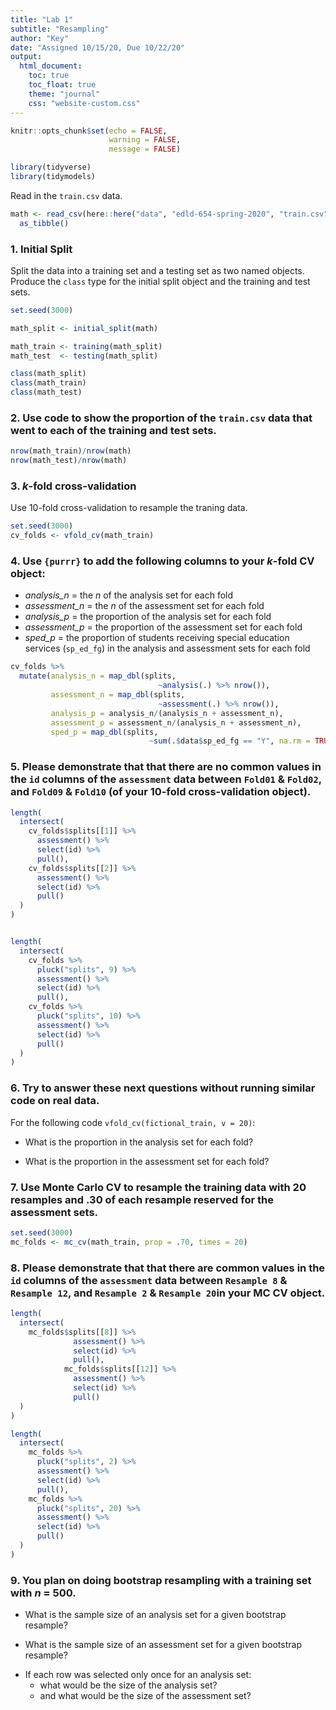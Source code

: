 ```yaml
---
title: "Lab 1"
subtitle: "Resampling"
author: "Key"
date: "Assigned 10/15/20, Due 10/22/20"
output:
  html_document: 
    toc: true
    toc_float: true
    theme: "journal"
    css: "website-custom.css"
---
```


```r
knitr::opts_chunk$set(echo = FALSE,
                      warning = FALSE,
                      message = FALSE)

library(tidyverse)
library(tidymodels)
```

Read in the `train.csv` data.

```r
math <- read_csv(here::here("data", "edld-654-spring-2020", "train.csv")) %>% 
  as_tibble()

```

### 1. Initial Split

Split the data into a training set and a testing set as two named objects. Produce the `class` type for the initial split object and the training and test sets.

```r
set.seed(3000)

math_split <- initial_split(math) 

math_train <- training(math_split)
math_test  <- testing(math_split)

class(math_split)
class(math_train)
class(math_test)
```

### 2. Use code to show the proportion of the `train.csv` data that went to each of the training and test sets.

```r
nrow(math_train)/nrow(math)
nrow(math_test)/nrow(math)
```

### 3. *k*-fold cross-validation

Use 10-fold cross-validation to resample the traning data.

```r

set.seed(3000)
cv_folds <- vfold_cv(math_train)
```

### 4. Use `{purrr}` to add the following columns to your *k*-fold CV object:
* *analysis_n* = the *n* of the analysis set for each fold
* *assessment_n* = the *n* of the assessment set for each fold
* *analysis_p* = the proportion of the analysis set for each fold
* *assessment_p* = the proportion of the assessment set for each fold
* *sped_p* = the proportion of students receiving special education services (`sp_ed_fg`) in the analysis and assessment sets for each fold

```r

cv_folds %>% 
  mutate(analysis_n = map_dbl(splits,
                                 ~analysis(.) %>% nrow()), 
         assessment_n = map_dbl(splits,
                                 ~assessment(.) %>% nrow()),
         analysis_p = analysis_n/(analysis_n + assessment_n),
         assessment_p = assessment_n/(analysis_n + assessment_n),
         sped_p = map_dbl(splits,
                               ~sum(.$data$sp_ed_fg == "Y", na.rm = TRUE)/nrow(.$data)))

```

### 5. Please demonstrate that that there are **no** common values in the `id` columns of the `assessment` data between `Fold01` & `Fold02`, and `Fold09` & `Fold10` (of your 10-fold cross-validation object).

```r

length(
  intersect(
    cv_folds$splits[[1]] %>% 
      assessment() %>% 
      select(id) %>% 
      pull(), 
    cv_folds$splits[[2]] %>% 
      assessment() %>% 
      select(id) %>% 
      pull()
  )
)


length(
  intersect(
    cv_folds %>% 
      pluck("splits", 9) %>%
      assessment() %>%
      select(id) %>%
      pull(),
    cv_folds %>%
      pluck("splits", 10) %>%
      assessment() %>% 
      select(id) %>% 
      pull()
  )
)

```

### 6. Try to answer these next questions without running similar code on real data.

For the following code `vfold_cv(fictional_train, v = 20)`:

* What is the proportion in the analysis set for each fold?

<!-- .95 -->
* What is the proportion in the assessment set for each fold?

<!-- .05 -->

### 7. Use Monte Carlo CV to resample the training data with 20 resamples and .30 of each resample reserved for the assessment sets.

```r
set.seed(3000)
mc_folds <- mc_cv(math_train, prop = .70, times = 20)

```

### 8. Please demonstrate that that there **are** common values in the `id` columns of the `assessment` data between `Resample 8` & `Resample 12`, and `Resample 2` & `Resample 20`in your MC CV object.

```r

length(
  intersect(
    mc_folds$splits[[8]] %>% 
              assessment() %>% 
              select(id) %>% 
              pull(), 
            mc_folds$splits[[12]] %>% 
              assessment() %>% 
              select(id) %>% 
              pull()
  )
)

length(
  intersect(
    mc_folds %>% 
      pluck("splits", 2) %>%
      assessment() %>%
      select(id) %>%
      pull(),
    mc_folds %>%
      pluck("splits", 20) %>%
      assessment() %>% 
      select(id) %>% 
      pull()
  )
)
```

### 9. You plan on doing bootstrap resampling with a training set with *n* = 500.

* What is the sample size of an analysis set for a given bootstrap resample?

<!-- *n* = 500 -->
* What is the sample size of an assessment set for a given bootstrap resample?

<!-- Will vary by boostrap resample. -->
* If each row was selected only once for an analysis set:
  + what would be the size of the analysis set?
  
  <!-- *n* = 500 -->
  + and what would be the size of the assessment set?
  
  <!-- *n* = 0 -->

